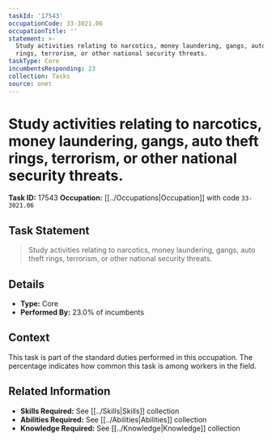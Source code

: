 ```yaml
---
taskId: '17543'
occupationCode: 33-3021.06
occupationTitle: ''
statement: >-
  Study activities relating to narcotics, money laundering, gangs, auto theft
  rings, terrorism, or other national security threats.
taskType: Core
incumbentsResponding: 23
collection: Tasks
source: onet
---
```

# Study activities relating to narcotics, money laundering, gangs, auto theft rings, terrorism, or other national security threats.

**Task ID:** 17543
**Occupation:** [[../Occupations|Occupation]] with code `33-3021.06`

## Task Statement

> Study activities relating to narcotics, money laundering, gangs, auto theft rings, terrorism, or other national security threats.

## Details

- **Type:** Core
- **Performed By:** 23.0% of incumbents

## Context

This task is part of the standard duties performed in this occupation. The percentage indicates how common this task is among workers in the field.

## Related Information

- **Skills Required:** See [[../Skills|Skills]] collection
- **Abilities Required:** See [[../Abilities|Abilities]] collection
- **Knowledge Required:** See [[../Knowledge|Knowledge]] collection
